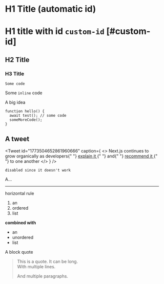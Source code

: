 # H1 Title (automatic id)

# H1 title with id `custom-id` [#custom-id]

## H2 Title

### H3 Title

```
Some code
```

Some `inline` code

<Callout emoji="💡">A big idea</Callout>

```
function hello() {
  await test(); // some code
  someMoreCode();
}
```

## A tweet

<Tweet
  id="1773504652861960666"
  caption={
    <>
      Next.js continues to grow organically as developers{" "}
      <a href="https://x.com/macdoos/status/1773504652861960666">
        explain it
      </a>{" "}
      and{" "}
      <a href="https://x.com/macdoos/status/1773504652861960666">
        recommend it
      </a>{" "}
      to one another
    </>
  }
/>

```
disabled since it doesn't work
```

A…

***

horizontal rule

1. an
2. ordered
3. list

**combined with**

- an
- unordered
- list

A block quote

> This is a quote. It can be long.  
> With multiple lines.
>
> And multiple paragraphs.
